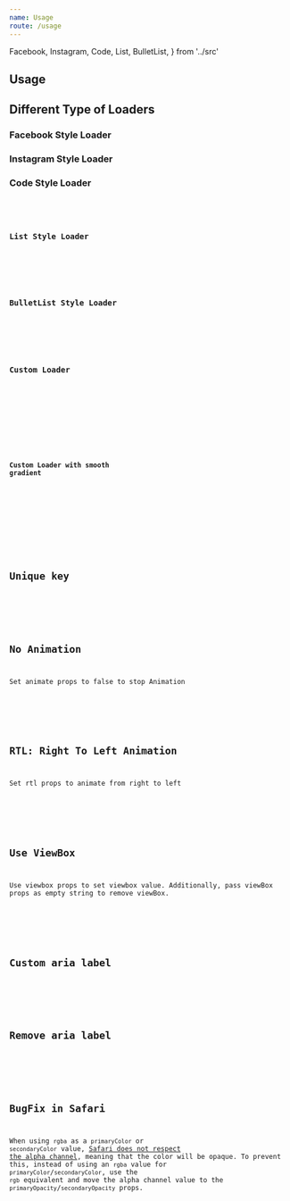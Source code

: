 ```yaml
---
name: Usage
route: /usage
---
```



  Facebook,
  Instagram,
  Code,
  List,
  BulletList,
} from '../src'

## Usage

<PropsTable of={FacebookStyle} />

## Different Type of Loaders

### Facebook Style Loader

<Playground>
  <Facebook />
</Playground>

### Instagram Style Loader

<Playground>
  <Instagram />
</Playground>

### Code Style Loader

<Playground>
  <Code />
</Playground>

### List Style Loader

<Playground>
  <List />
</Playground>

### BulletList Style Loader

<Playground>
  <BulletList />
</Playground>

### Custom Loader

<Playground>
  <ContentLoader
    height={140}
    speed={2}
    interval={0.5}
    gradientRatio={0.5}
    primaryColor={'#333'}
    secondaryColor={'#999'}
  >
    <rect x="80" y="17" rx="4" ry="4" width="300" height="13" />
    <rect x="82" y="44" rx="3" ry="3" width="250" height="10" />
    <circle cx="35" cy="35" r="35" />
  </ContentLoader>
</Playground>

#### Custom Loader with smooth gradient

<Playground>
  <ContentLoader
    height={140}
    speed={2}
    interval={0.5}
    gradientRatio={0.5}
    stops={[
      {offset: 0, color:"#333"},
      {offset: 0.04, color:"#454545"},
      {offset: 0.12, color:"#636363"},
      {offset: 0.2, color:"#7b7b7b"},
      {offset: 0.29, color:"#8c8c8c"},
      {offset: 0.38, color:"#969696"},
      {offset: 0.5, color:"#999"},
      {offset: 0.62, color:"#969696"},
      {offset: 0.71, color:"#8c8c8c"},
      {offset: 0.8, color:"#7b7b7b"},
      {offset: 0.88, color:"#636363"},
      {offset: 0.96, color:"#454545"},
      {offset: 1, color:"#333"},
    ]}
  >
    <rect x="80" y="17" rx="4" ry="4" width="300" height="13" />
    <rect x="82" y="44" rx="3" ry="3" width="250" height="10" />
    <circle cx="35" cy="35" r="35" />
  </ContentLoader>
</Playground>

## Unique key

<Playground>
  <Facebook uniquekey="unique-key" />
</Playground>

## No Animation

Set animate props to false to stop Animation

<Playground>
  <Facebook animate={false} />
</Playground>

## RTL: Right To Left Animation

Set rtl props to animate from right to left

<Playground>
  <Instagram rtl />
</Playground>

## Use ViewBox

Use viewbox props to set viewbox value.
Additionally, pass viewBox props as empty string to remove viewBox.

<Playground>
  <ContentLoader viewBox="" />
</Playground>

## Custom aria label

<Playground>
  <ContentLoader ariaLabel="My custom loader" />
</Playground>

## Remove aria label

<Playground>
  <ContentLoader ariaLabel={false} />
</Playground>

## BugFix in Safari

When using `rgba` as a `primaryColor` or `secondaryColor` value,
[Safari does not respect the alpha channel](https://github.com/w3c/svgwg/issues/180),
meaning that the color will be opaque. To prevent this, instead of using an
`rgba` value for `primaryColor`/`secondaryColor`, use the `rgb` equivalent and
move the alpha channel value to the `primaryOpacity`/`secondaryOpacity` props.

<Playground>
  <ContentLoader
    primaryColor="rgb(0,0,0)"
    secondaryColor="rgb(0,0,0)"
    primaryOpacity={0.06}
    secondaryOpacity={0.12}
  />
</Playground>
